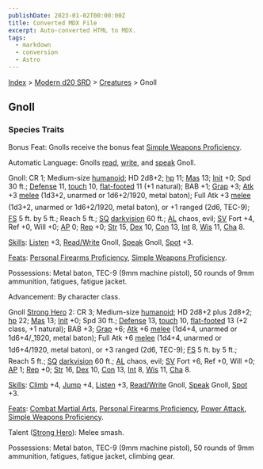 ```yaml
---
publishDate: 2023-01-02T00:00:00Z
title: Converted MDX File
excerpt: Auto-converted HTML to MDX.
tags:
  - markdown
  - conversion
  - Astro
---
```






[Index](-index) > [Modern d20 SRD](modern-d20-srd-index) > [Creatures](modern-d20-srd-creatures-index) > Gnoll




## Gnoll


### Species Traits


Bonus Feat: Gnolls receive the bonus feat [Simple Weapons Proficiency](modern-d20-srd-feats-simple-weapons-proficiency).


Automatic Language: Gnolls [read](modern-d20-srd-skills-read-write-language), [write](modern-d20-srd-skills-read-write-language), and [speak](modern-d20-srd-skills-speak-language) Gnoll.


Gnoll: CR 1; Medium-size [humanoid](modern-d20-srd-creature-types-humanoid); HD 2d8+2; [hp](modern-d20-srd-combat-hit-points) 11; [Mas](modern-d20-srd-creatures-creature-overview) 13; [Init](modern-d20-srd-combat-initiative) +0; Spd 30 ft.; [Defense](modern-d20-srd-combat-defense) 11, [touch](modern-d20-srd-combat-attack-actions) 10, [flat-footed](modern-d20-srd-combat-surprise) 11 (+1 natural); BAB +1; [Grap](modern-d20-srd-combat-grapple) +3; [Atk](modern-d20-srd-combat-attack-roll) +3 [melee](modern-d20-srd-combat-attack-roll) (1d3+2, unarmed or 1d6+2/1920, metal baton); Full Atk +3 [melee](modern-d20-srd-combat-attack-roll) (1d3+2, un­armed or 1d6+2/1920, metal baton), or +1 ranged (2d6, TEC-9); [FS](modern-d20-srd-creatures-creature-overview) 5 ft. by 5 ft.; Reach 5 ft.; [SQ](modern-d20-srd-creatures-creature-overview) [darkvision](modern-d20-srd-special-abilities-darkvision) 60 ft.; [AL](modern-d20-srd-basics-allegiances) chaos, evil; [SV](modern-d20-srd-basics-saving-throws) Fort +4, Ref +0, Will +0; [AP](modern-d20-srd-creatures-creature-overview) 0; [Rep](modern-d20-srd-creatures-creature-overview) +0; [Str](modern-d20-srd-basics-ability-scores) 15, [Dex](modern-d20-srd-basics-ability-scores) 10, [Con](modern-d20-srd-basics-ability-scores) 13, [Int](modern-d20-srd-basics-ability-scores) 8, [Wis](modern-d20-srd-basics-ability-scores) 11, [Cha](modern-d20-srd-basics-ability-scores) 8.


[Skills](modern-d20-srd-skills-index): [Listen](modern-d20-srd-skills-listen) +3, [Read/Write](modern-d20-srd-skills-read-write-language) Gnoll, [Speak](modern-d20-srd-skills-speak-language) Gnoll, [Spot](modern-d20-srd-skills-spot) +3.


[Feats](modern-d20-srd-feats-index): [Personal Firearms Proficiency](modern-d20-srd-feats-personal-firearms-proficiency), [Simple Weapons Proficiency](modern-d20-srd-feats-simple-weapons-proficiency).


Possessions: Metal baton, TEC-9 (9mm machine pistol), 50 rounds of 9mm ammunition, fatigues, fatigue jacket.


Advancement: By character class.


Gnoll [Strong Hero](modern-d20-srd-classes-basic-strong-hero) 2: CR 3; Medium-size [humanoid](modern-d20-srd-creature-types-humanoid); HD 2d8+2 plus 2d8+2; [hp](modern-d20-srd-combat-hit-points) 22; [Mas](modern-d20-srd-creatures-creature-overview) 13; [Init](modern-d20-srd-combat-initiative) +0; Spd 30 ft.; [Defense](modern-d20-srd-combat-defense) 13, [touch](modern-d20-srd-combat-attack-actions) 10, [flat-footed](modern-d20-srd-combat-surprise) 13 (+2 class, +1 natural); BAB +3; [Grap](modern-d20-srd-combat-grapple) +6; [Atk](modern-d20-srd-combat-attack-roll) +6 [melee](modern-d20-srd-combat-attack-roll) (1d4+4, unarmed or 1d6+4/_1920, metal baton); Full Atk +6 [melee](modern-d20-srd-combat-attack-roll) (1d4+4, unarmed or 1d6+4/1920, metal baton), or +3 ranged (2d6, TEC-9); [FS](modern-d20-srd-creatures-creature-overview) 5 ft. by 5 ft.; Reach 5 ft.; [SQ](modern-d20-srd-creatures-creature-overview) [darkvision](modern-d20-srd-special-abilities-darkvision) 60 ft.; [AL](modern-d20-srd-basics-allegiances) chaos, evil; [SV](modern-d20-srd-basics-saving-throws) Fort +6, Ref +0, Will +0; [AP](modern-d20-srd-creatures-creature-overview) 1; [Rep](modern-d20-srd-creatures-creature-overview) +0; [Str](modern-d20-srd-basics-ability-scores) 16, [Dex](modern-d20-srd-basics-ability-scores) 10, [Con](modern-d20-srd-basics-ability-scores) 13, [Int](modern-d20-srd-basics-ability-scores) 8, [Wis](modern-d20-srd-basics-ability-scores) 11, [Cha](modern-d20-srd-basics-ability-scores) 8.


[Skills](modern-d20-srd-skills-index): [Climb](modern-d20-srd-skills-climb) +4, [Jump](modern-d20-srd-skills-jump) +4, [Listen](modern-d20-srd-skills-listen) +3, [Read/Write](modern-d20-srd-skills-read-write-language) Gnoll, [Speak](modern-d20-srd-skills-speak-language) Gnoll, [Spot](modern-d20-srd-skills-spot) +3.


[Feats](modern-d20-srd-feats-index): [Combat
  Martial Arts](modern-d20-srd-feats-combat-martial-arts), [Personal Firearms Proficiency](modern-d20-srd-feats-personal-firearms-proficiency), [Power Attack](modern-d20-srd-feats-power-attack), [Simple Weapons Proficiency](modern-d20-srd-feats-simple-weapons-proficiency).


Talent ([Strong Hero](modern-d20-srd-classes-basic-strong-hero)): Melee smash.


Possessions: Metal baton, TEC-9 (9mm machine pistol), 50 rounds of 9mm ammunition, fatigues, fatigue jacket, climbing gear.



